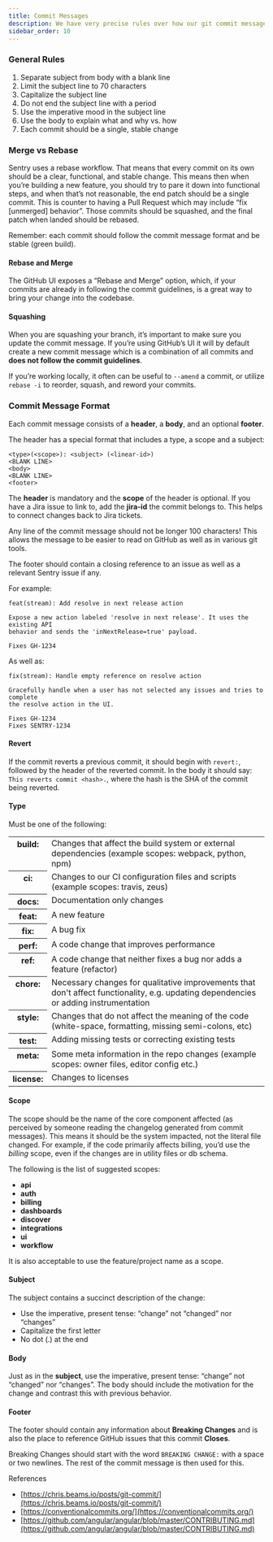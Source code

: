 ```yaml
---
title: Commit Messages
description: We have very precise rules over how our git commit messages can be formatted. This leads to more readable messages that are easy to follow when looking through the project history.
sidebar_order: 10
---
```


### General Rules

1.  Separate subject from body with a blank line
2.  Limit the subject line to 70 characters
3.  Capitalize the subject line
4.  Do not end the subject line with a period
5.  Use the imperative mood in the subject line
6.  Use the body to explain what and why vs. how
7.  Each commit should be a single, stable change

### Merge vs Rebase

Sentry uses a rebase workflow. That means that every commit on its own should be a clear, functional, and stable change. This means then when you’re building a new feature, you should try to pare it down into functional steps, and when that’s not reasonable, the end patch should be a single commit. This is counter to having a Pull Request which may include “fix [unmerged] behavior”. Those commits should be squashed, and the final patch when landed should be rebased.

Remember: each commit should follow the commit message format and be stable (green build).

#### Rebase and Merge

The GitHub UI exposes a “Rebase and Merge” option, which, if your commits are already in following the commit guidelines, is a great way to bring your change into the codebase.

#### Squashing

When you are squashing your branch, it’s important to make sure you update the commit message. If you’re using GitHub’s UI it will by default create a new commit message which is a combination of all commits and **does not follow the commit guidelines**.

If you’re working locally, it often can be useful to `--amend` a commit, or utilize `rebase -i` to reorder, squash, and reword your commits.

### Commit Message Format

Each commit message consists of a **header**, a **body**, and an optional **footer**.

The header has a special format that includes a type, a scope and a subject:

```
<type>(<scope>): <subject> (<linear-id>)
<BLANK LINE>
<body>
<BLANK LINE>
<footer>
```

The **header** is mandatory and the **scope** of the header is optional. If you have a Jira issue to link to, add the **jira-id** the commit belongs to. This helps to connect changes back to Jira tickets.

Any line of the commit message should not be longer 100 characters! This allows the message to be easier to read on GitHub as well as in various git tools.

The footer should contain a closing reference to an issue as well as a relevant Sentry issue if any.

For example:

```
feat(stream): Add resolve in next release action

Expose a new action labeled 'resolve in next release'. It uses the existing API
behavior and sends the 'inNextRelease=true' payload.

Fixes GH-1234
```

As well as:

```
fix(stream): Handle empty reference on resolve action

Gracefully handle when a user has not selected any issues and tries to complete
the resolve action in the UI.

Fixes GH-1234
Fixes SENTRY-1234
```

#### Revert

If the commit reverts a previous commit, it should begin with `revert:`, followed by the header of the reverted commit. In the body it should say: `This reverts commit <hash>.`, where the hash is the SHA of the commit being reverted.

#### Type

Must be one of the following:

<table className="table">
  <tbody valign="top">
    <tr>
      <th>build:</th>
      <td>
        Changes that affect the build system or external dependencies (example
        scopes: webpack, python, npm)
      </td>
    </tr>
    <tr>
      <th>ci:</th>
      <td>
        Changes to our CI configuration files and scripts (example scopes:
        travis, zeus)
      </td>
    </tr>
    <tr>
      <th>docs:</th>
      <td>Documentation only changes</td>
    </tr>
    <tr>
      <th>feat:</th>
      <td>A new feature</td>
    </tr>
    <tr>
      <th>fix:</th>
      <td>A bug fix</td>
    </tr>
    <tr>
      <th>perf:</th>
      <td>A code change that improves performance</td>
    </tr>
    <tr>
      <th>ref:</th>
      <td>
        A code change that neither fixes a bug nor adds a feature (refactor)
      </td>
    </tr>
    <tr>
      <th>chore:</th>
      <td>Necessary changes for qualitative improvements that don't affect functionality, e.g. updating dependencies or adding instrumentation</td>
    </tr>
    <tr>
      <th>style:</th>
      <td>
        Changes that do not affect the meaning of the code (white-space,
        formatting, missing semi-colons, etc)
      </td>
    </tr>
    <tr>
      <th>test:</th>
      <td>Adding missing tests or correcting existing tests</td>
    </tr>
    <tr>
      <th>meta:</th>
      <td>
        Some meta information in the repo changes (example scopes: owner files,
        editor config etc.)
      </td>
    </tr>
    <tr>
      <th>license:</th>
      <td>Changes to licenses</td>
    </tr>
  </tbody>
</table>

#### Scope

The scope should be the name of the core component affected (as perceived by someone reading the changelog generated from commit messages). This means it should be the system impacted, not the literal file changed. For example, if the code primarily affects billing, you’d use the _billing_ scope, even if the changes are in utility files or db schema.

The following is the list of suggested scopes:

- **api**
- **auth**
- **billing**
- **dashboards**
- **discover**
- **integrations**
- **ui**
- **workflow**

It is also acceptable to use the feature/project name as a scope.

#### Subject

The subject contains a succinct description of the change:

- Use the imperative, present tense: “change” not “changed” nor “changes”
- Capitalize the first letter
- No dot (.) at the end

#### Body

Just as in the **subject**, use the imperative, present tense: “change” not “changed” nor “changes”. The body should include the motivation for the change and contrast this with previous behavior.

#### Footer

The footer should contain any information about **Breaking Changes** and is also the place to reference GitHub issues that this commit **Closes**.

Breaking Changes should start with the word `BREAKING CHANGE:` with a space or two newlines. The rest of the commit message is then used for this.

References

- [https://chris.beams.io/posts/git-commit/](https://chris.beams.io/posts/git-commit/)
- [https://conventionalcommits.org/](https://conventionalcommits.org/)
- [https://github.com/angular/angular/blob/master/CONTRIBUTING.md](https://github.com/angular/angular/blob/master/CONTRIBUTING.md)

